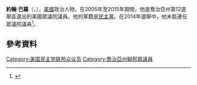 '''約翰·巴羅'''（{{lang-en|'''John Barrow'''}}，{{bd|1955年|10月31日}}），[[美國|美國]]政治人物。在2005年至2015年期間，他是喬治亞州第12選舉區選出的美國眾議院議員。他的黨籍是[[民主黨_(美國)|民主黨]]。在2014年選舉中，他未能連任眾議院議員<ref>{{cite news|last1=Galloway|first1=Jim|date=November 5, 2014|title=After years of trying, Republicans finally nail John Barrow|url=http://politics.blog.ajc.com/2014/11/05/after-years-of-trying-republicans-finally-nail-john-barrow/|newspaper=Atlanta Journal Constitution|accessdate=November 8, 2014|archive-date=2017-12-19|archive-url=https://web.archive.org/web/20171219141542/http://politics.blog.ajc.com/2014/11/05/after-years-of-trying-republicans-finally-nail-john-barrow/|dead-url=no}}</ref>。

== 參考資料 ==
{{reflist}}
[[Category:美国民主党联邦众议员|Category:美国民主党联邦众议员]]
[[Category:喬治亞州聯邦眾議員|Category:喬治亞州聯邦眾議員]]